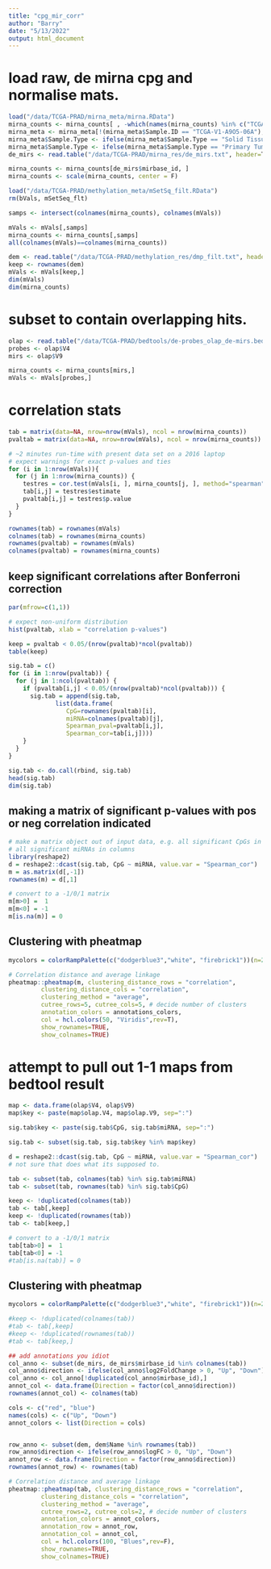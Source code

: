 ```yaml
---
title: "cpg_mir_corr"
author: "Barry"
date: "5/13/2022"
output: html_document
---
```


# load raw, de mirna cpg and normalise mats.

```R
load("/data/TCGA-PRAD/mirna_meta/mirna.RData")
mirna_counts <- mirna_counts[ , -which(names(mirna_counts) %in% c("TCGA-V1-A9O5-06A"))]
mirna_meta <- mirna_meta[!(mirna_meta$Sample.ID == "TCGA-V1-A9O5-06A"),]
mirna_meta$Sample.Type <- ifelse(mirna_meta$Sample.Type == "Solid Tissue Normal", "Normal", mirna_meta$Sample.Type)
mirna_meta$Sample.Type <- ifelse(mirna_meta$Sample.Type == "Primary Tumor", "Tumor", mirna_meta$Sample.Type)
de_mirs <- read.table("/data/TCGA-PRAD/mirna_res/de_mirs.txt", header=T, sep="\t")

mirna_counts <- mirna_counts[de_mirs$mirbase_id, ]
mirna_counts <- scale(mirna_counts, center = F)
```


```R
load("/data/TCGA-PRAD/methylation_meta/mSetSq_filt.RData")
rm(bVals, mSetSeq_flt)

samps <- intersect(colnames(mirna_counts), colnames(mVals))

mVals <- mVals[,samps]
mirna_counts <- mirna_counts[,samps]
all(colnames(mVals)==colnames(mirna_counts))

dem <- read.table("/data/TCGA-PRAD/methylation_res/dmp_filt.txt", header=T, sep="\t")
keep <- rownames(dem)
mVals <- mVals[keep,]
dim(mVals)
dim(mirna_counts)
```

# subset to contain overlapping hits.

```R
olap <- read.table("/data/TCGA-PRAD/bedtools/de-probes_olap_de-mirs.bed", header=F, sep="\t")
probes <- olap$V4
mirs <- olap$V9

mirna_counts <- mirna_counts[mirs,]
mVals <- mVals[probes,]
```


# correlation stats
```R
tab = matrix(data=NA, nrow=nrow(mVals), ncol = nrow(mirna_counts))
pvaltab = matrix(data=NA, nrow=nrow(mVals), ncol = nrow(mirna_counts))

# ~2 minutes run-time with present data set on a 2016 laptop
# expect warnings for exact p-values and ties
for (i in 1:nrow(mVals)){
  for (j in 1:nrow(mirna_counts)) {
    testres = cor.test(mVals[i, ], mirna_counts[j, ], method="spearman")
    tab[i,j] = testres$estimate
    pvaltab[i,j] = testres$p.value
  }
}

rownames(tab) = rownames(mVals)
colnames(tab) = rownames(mirna_counts)
rownames(pvaltab) = rownames(mVals)
colnames(pvaltab) = rownames(mirna_counts)
```

###############################################################################
## keep significant correlations after Bonferroni correction
###############################################################################

```R
par(mfrow=c(1,1))

# expect non-uniform distribution
hist(pvaltab, xlab = "correlation p-values")

keep = pvaltab < 0.05/(nrow(pvaltab)*ncol(pvaltab))
table(keep)

sig.tab = c()
for (i in 1:nrow(pvaltab)) {
  for (j in 1:ncol(pvaltab)) {
    if (pvaltab[i,j] < 0.05/(nrow(pvaltab)*ncol(pvaltab))) {
      sig.tab = append(sig.tab,
             list(data.frame(
                CpG=rownames(pvaltab)[i],
                miRNA=colnames(pvaltab)[j],
                Spearman_pval=pvaltab[i,j],
                Spearman_cor=tab[i,j])))
    }
  }
}

sig.tab <- do.call(rbind, sig.tab)
head(sig.tab)
dim(sig.tab)
```

###############################################################################
## making a matrix of significant p-values with pos or neg correlation indicated
###############################################################################

```R
# make a matrix object out of input data, e.g. all significant CpGs in rows and
# all significant miRNAs in columns
library(reshape2)
d = reshape2::dcast(sig.tab, CpG ~ miRNA, value.var = "Spearman_cor")
m = as.matrix(d[,-1])
rownames(m) = d[,1]

# convert to a -1/0/1 matrix
m[m>0] =  1
m[m<0] = -1
m[is.na(m)] = 0
```


###############################################################################
## Clustering with pheatmap
###############################################################################

```R
mycolors = colorRampPalette(c("dodgerblue3","white", "firebrick1"))(n=299)

# Correlation distance and average linkage
pheatmap::pheatmap(m, clustering_distance_rows = "correlation",
         clustering_distance_cols = "correlation",
         clustering_method = "average",
         cutree_rows=5, cutree_cols=5, # decide number of clusters
         annotation_colors = annotations_colors,
         col = hcl.colors(50, "Viridis",rev=T),
         show_rownames=TRUE,
         show_colnames=TRUE)
```

###############################################################################
# attempt to pull out 1-1 maps from bedtool result
###############################################################################

```R
map <- data.frame(olap$V4, olap$V9)
map$key <- paste(map$olap.V4, map$olap.V9, sep=":")

sig.tab$key <- paste(sig.tab$CpG, sig.tab$miRNA, sep=":")

sig.tab <- subset(sig.tab, sig.tab$key %in% map$key)
```

```R
d = reshape2::dcast(sig.tab, CpG ~ miRNA, value.var = "Spearman_cor")
# not sure that does what its supposed to.

tab <- subset(tab, colnames(tab) %in% sig.tab$miRNA)
tab <- subset(tab, rownames(tab) %in% sig.tab$CpG)

keep <- !duplicated(colnames(tab))
tab <- tab[,keep]
keep <- !duplicated(rownames(tab))
tab <- tab[keep,]

# convert to a -1/0/1 matrix
tab[tab>0] =  1
tab[tab<0] = -1
#tab[is.na(tab)] = 0
```


###############################################################################
## Clustering with pheatmap
###############################################################################

```R
mycolors = colorRampPalette(c("dodgerblue3","white", "firebrick1"))(n=299)

#keep <- !duplicated(colnames(tab))
#tab <- tab[,keep]
#keep <- !duplicated(rownames(tab))
#tab <- tab[keep,]

## add annotations you idiot 
col_anno <- subset(de_mirs, de_mirs$mirbase_id %in% colnames(tab))
col_anno$direction <- ifelse(col_anno$log2FoldChange > 0, "Up", "Down")
col_anno <- col_anno[!duplicated(col_anno$mirbase_id),]
annot_col <- data.frame(Direction = factor(col_anno$direction))
rownames(annot_col) <- colnames(tab)

cols <- c("red", "blue")
names(cols) <- c("Up", "Down")
annot_colors <- list(Direction = cols)


row_anno <- subset(dem, dem$Name %in% rownames(tab))
row_anno$direction <- ifelse(row_anno$logFC > 0, "Up", "Down")
annot_row <- data.frame(Direction = factor(row_anno$direction))
rownames(annot_row) <- rownames(tab)

# Correlation distance and average linkage
pheatmap::pheatmap(tab, clustering_distance_rows = "correlation",
         clustering_distance_cols = "correlation",
         clustering_method = "average",
         cutree_rows=2, cutree_cols=2, # decide number of clusters
         annotation_colors = annot_colors,
         annotation_row = annot_row,
         annotation_col = annot_col,
         col = hcl.colors(100, "Blues",rev=F),
         show_rownames=TRUE,
         show_colnames=TRUE)


```